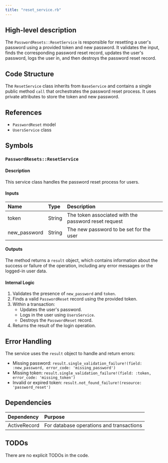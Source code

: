 ```yaml
---
title: "reset_service.rb"
---
```


## High-level description
The `PasswordResets::ResetService` is responsible for resetting a user's password using a provided token and new password. It validates the input, finds the corresponding password reset record, updates the user's password, logs the user in, and then destroys the password reset record.

## Code Structure
The `ResetService` class inherits from `BaseService` and contains a single public method `call` that orchestrates the password reset process. It uses private attributes to store the token and new password.

## References
- `PasswordReset` model
- `UsersService` class

## Symbols

### `PasswordResets::ResetService`
#### Description
This service class handles the password reset process for users.

#### Inputs
| Name | Type | Description |
|:-----|:-----|:------------|
| token | String | The token associated with the password reset request |
| new_password | String | The new password to be set for the user |

#### Outputs
The method returns a `result` object, which contains information about the success or failure of the operation, including any error messages or the logged-in user data.

#### Internal Logic
1. Validates the presence of `new_password` and `token`.
2. Finds a valid `PasswordReset` record using the provided token.
3. Within a transaction:
   - Updates the user's password.
   - Logs in the user using `UsersService`.
   - Destroys the `PasswordReset` record.
4. Returns the result of the login operation.

## Error Handling
The service uses the `result` object to handle and return errors:
- Missing password: `result.single_validation_failure!(field: :new_password, error_code: 'missing_password')`
- Missing token: `result.single_validation_failure!(field: :token, error_code: 'missing_token')`
- Invalid or expired token: `result.not_found_failure!(resource: 'password_reset')`

## Dependencies
| Dependency | Purpose |
|:-----------|:--------|
| ActiveRecord | For database operations and transactions |

## TODOs
There are no explicit TODOs in the code.